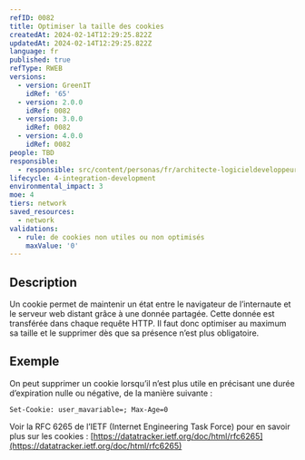 ```yaml
---
refID: 0082
title: Optimiser la taille des cookies
createdAt: 2024-02-14T12:29:25.822Z
updatedAt: 2024-02-14T12:29:25.822Z
language: fr
published: true
refType: RWEB
versions:
  - version: GreenIT
    idRef: '65'
  - version: 2.0.0
    idRef: 0082
  - version: 3.0.0
    idRef: 0082
  - version: 4.0.0
    idRef: 0082
people: TBD
responsible:
  - responsible: src/content/personas/fr/architecte-logicieldeveloppeur.mdx
lifecycle: 4-integration-development
environmental_impact: 3
moe: 4
tiers: network
saved_resources:
  - network
validations:
  - rule: de cookies non utiles ou non optimisés
    maxValue: '0'
---
```


## Description

Un cookie permet de maintenir un état entre le navigateur de l’internaute et le serveur web distant grâce à une donnée partagée.
Cette donnée est transférée dans chaque requête HTTP.
Il faut donc optimiser au maximum sa taille et le supprimer dès que sa présence n’est plus obligatoire.

## Exemple

On peut supprimer un cookie lorsqu’il n’est plus utile en précisant une durée d’expiration nulle ou négative, de la manière suivante :

```
Set-Cookie: user_mavariable=; Max-Age=0
```

Voir la RFC 6265 de l’IETF (Internet Engineering Task Force) pour en savoir plus sur les cookies :
[https://datatracker.ietf.org/doc/html/rfc6265](https://datatracker.ietf.org/doc/html/rfc6265)
